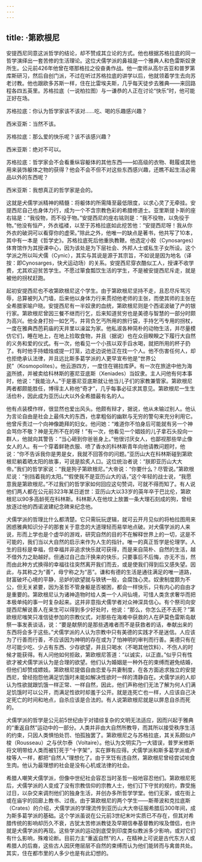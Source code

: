 ```yaml
---
---
---
```

title: ·第欧根尼
---




安提西尼同意这派哲学的结论，却不赞成其立论的方式。他也根据苏格拉底的同一哲学演绎出一套苦修的生活理论。这位犬儒学派的鼻祖是一个雅典人和色雷斯奴隶所生。公元前426年他曾在塔那格拉之役奋勇作战。他一度师从高尔吉亚和普罗第库斯研习，然后自创门派，不过在听过苏格拉底的讲学以后，他就领着学生去向苏老讨教。他也跟欧多苏斯一样，住在比雷埃夫斯，几乎每天徒步去雅典——来回路程各四五英里。苏格拉底（一说柏拉图）与一谦恭的人正在讨论“快乐”时，他可能正好在场。

苏格拉底：你认为哲学家该不该对……吃、喝的乐趣感兴趣？

西米亚斯：当然不该。

苏格拉底：那么爱的快乐呢？该不该感兴趣？

西米亚斯：绝对不可以。

苏格拉底：哲学家会不会看重纵容躯体的其他东西——如高级的衣物、鞋履或其他用来装饰躯体之物的获得？他会不会不但不对这些东西感兴趣，还瞧不起生活必需品以外的东西呢？

西米亚斯：我想真正的哲学家是会的。



这就是犬儒学派精神的精髓：将躯体的所需降至最低限度，以求心灵了无牵挂。安提西尼自己也身体力行，成为一个不含宗教色彩的希腊修道士。亚里斯提卜斯的座右铭是：“我役物，而不役于物。”安提西尼的座右铭则是：“我不役物，以免役于物。”他没有恒产，外衣褴褛，以至于苏格拉底如此挖苦他：“安提西尼呀！我从你外衣的破洞可以看穿你的虚荣。”除此之外，他唯一的缺点是著书，他共写了10本，其中有一本是《哲学史》。苏格拉底死后他重执教鞭。他选定小鲛（Cynosarges）体育馆作为其授课中心，因为该处是为下层社会、外邦人士或私生子女所设。这个学派之所以叫犬儒（Cynic），其实与其说是源于其宗旨，不如说是因为地名（译按：即Cynosarges，快犬运动场）的关系。安提西尼穿衣酷似工人，授课不收学费，尤其欢迎贫苦学生。不愿过箪食瓢饮生活的学生，不是被安提西尼斥走，就是被他的拐杖赶跑。

起初安提西尼也不收第欧根尼这个学生。由于第欧根尼坚持不走，且忍尽斥骂污辱，总算被列入门墙，后来他以身体力行来贯彻他老师的主张，而使其师的主张在全希腊家喻户晓。安提西尼有一半奴隶的血统，第欧根尼则是个西诺波破了产的银行家。第欧根尼曾因三餐不继而行乞，后来知道贫穷也是美德与智慧的一部分时颇为高兴。他全身打扮一如乞丐，并背负乞丐所用的旅行袋，手持乞丐专用的拐杖，一度在雅典西芭莉庙的天井里以澡盆为家。他私淑各种简朴的动物生活，并尽量模仿它们，睡在地上，在地上捡取食物，并且（据说）也在众目睽睽之下履行大自然的义务和爱的仪式。有一次，他看见一个小孩以双手舀水喝，就把所用的杯子扔了。有时他手持蜡烛或提一灯笼，边走边说他正在找一个人。他不伤害任何人，却也拒绝承认法律，并且远比斯多葛学派的人更早宣布他是“世界公民”（Kosmopolites）。他云游四方，一度住在锡拉库萨。有一次在旅途中他为海盗所掳，并被卖给科林斯的塞尼亚底斯（Xeniades）当奴隶。主人问他有何本事时，他说：“我能治人。”于是塞尼亚底斯就让他当儿子们的家教兼管家。第欧根尼两者都颇能胜任，博得主人称他“奇才”，几乎每事必征求其意见。第欧根尼一生生活俭朴，因此成为亚历山大以外全希腊最有名的人。

他有点装模作样，很显然也爱出风头。他颇有辩才，据说，他从未输过别人。他认为言论自由是社会上最伟大的东西，也拿粗俗的幽默与无穷的警句来充分利用它。他曾斥责过一个向神像跪拜的妇女。他问她：“难道你不怕身后可能就有另一个神会骂你不敬？神是无所不在的呀！”有一次，他看见一个娼妓的儿子拿石头投向一群人，他就向其警告：“当心砸到你爸爸身上。”他很讨厌女人，也鄙视那些举止像女人的人。有一个穿着鲜艳衣服、喷了香水的科林斯青年向他请教问题时，他说：“你不告诉我你是男是女，我就不回答你的问题。”亚历山大在科林斯碰到第欧根尼躺着晒太阳的故事，可说是脍炙人口。这位统治者说：“朕即亚历山大大帝。”我们的哲学家说：“我是狗子第欧根尼。”大帝说：“你要什么？尽管说。”第欧根尼说：“别挡着我的太阳。”“假使我不是亚历山大的话，”这个年轻的战士说，“我愿意我是第欧根尼。”不过我们的哲学家如何回应这句赞词，可就不得而知了。有人说他们两人都在公元前323年某日逝世：亚历山大以33岁的英年卒于巴比伦，第欧根尼以90多高龄死在科林斯。科林斯人在他坟上放置一条大理石刻成的狗，曾经放逐过他的西诺波建纪念碑来纪念他。

犬儒学派的哲理比什么都清楚。它只需玩玩逻辑，就可云开月见似的将柏拉图用来困惑雅典知识分子的那套关于意念的大道理轻而易举地点破。对犬儒学派的人来说，形而上学也是个虚华的游戏，研究自然的目的不在解释世界上的一切，这是不可能的，我们当以大自然的启示来作为人生的指针。唯一的真正哲学是伦理学。人生的目标是幸福，但幸福并非追求快乐就可获得，而是来自简朴、自然的生活，越不借外力之助越好。但通过自己血汗换来的快乐，只要事后不后悔，亦无不当，然而由此种方式换得的幸福往往突然离开我们而去，或是使我们得到后又感失望。因此，与其称之为“善”，毋宁称之为“恶”。谦和有德的生活是通往满足的唯一道路，财富破坏心境的平静，忌妒的欲望就与铁锈一般，会腐蚀心灵。奴隶制度颇为不公，但无关紧要，因为圣哲不管身躯是否被困，都会一样快乐，只有内心的自由才是重要的。第欧根尼认为诸神造物时给人类一个人间仙境，可惜人类贪求奢华而把本极单纯的事一时复杂起来。这并非意指犬儒学者对众神深具信心。有个祭司向安提西尼解说善人在来生可以得到多少好处时，他说：“那么，你怎么还不去死？”第欧根尼嗤笑只准信徒参加的宗教仪式，对那些在海难中获救的人在萨莫色雷斯岛献祭一事发表谈话，说：“要是献祭的是那些遇难者而不是获救者的话，奉献出来的东西将会多于这些。”犬儒学派的人认为宗教中只有美德的实践才不是迷信。人应该为了行善而行善，不应该因为神明的存在或为了怕神明的审判而行善。美德只有在尽可能少吃、少占有东西、少存欲望，并且只喝水（不喝其他饮料）、不伤人的时候才能获得。有人问他如何拒敌，第欧根尼答道：“以诚实，以正直。”似乎只有性欲才被犬儒学派认为是合理的欲望。他们认为婚姻是一种外在的束缚而避免结婚，但他们却赞成嫖妓。第欧根尼提倡自由恋爱与共妻制度，在各方面追求独立的安提西尼，曾经抱怨他满足饥饿时未能如解决性欲时一样的清静自在。犬儒学派的人却认为性欲就跟饥饿一样正常、一样自然，因此，他们声称他们无法了解为何人们满足饥饿时可以公开，而满足性欲时却羞于公开。就是连死亡也一样，人应该自己决定死亡的时间和地点，自杀应该是合法的。有人说第欧根尼就是以屏息自杀而死的。

犬儒学派的哲学是公元前5世纪由于对错综复杂的文明无法适应，因而兴起于雅典的“重返自然”运动中的一部分。人类并非由大自然所教导，而其所以接受秩序生活的约束，只因人类惧怕处罚、怕孤独罢了。第欧根尼之与苏格拉底，其关系颇似卢梭（Rousseau）之与伏尔泰（Voltaire）。他认为文明实乃一大错误，普罗米修斯将文明带给人类而被钉死于“十字架”，实在罪有应得。犬儒学派和斯多葛学派或卢梭等人一样，都把“自然人”理想化了。由于烹饪有违自然，第欧根尼曾经尝试啖食生肉。他认为最理想的社会是没有心机或法律的社会。

希腊人嘲笑犬儒学派，但像中世纪社会容忍当时圣哲一般地容忍他们。第欧根尼死后，犬儒学派的人变成了没有宗教信仰的宗教人士，他们订下守贫的规约，靠受施过日，以杂交来调剂他们的独身生活，并创办多所哲学学堂。他们无家，或在街上或在庙宇的回廊上教书、过夜。由于第欧根尼的两个学生——斯蒂波和克拉底斯（Crates）的介绍，犬儒学派的学理流传到亚历山大大帝征服希腊后300年间，成为斯多葛学派的基础。这个学派虽说在公元前3世纪末叶实质已不存在，但其对希腊传统的影响却历久不衰，古犹太苦修派教徒及早期信奉基督教的埃及僧侣，也许就是犬儒学派的再现。这些学派的运动到底受到印度类似教派多少影响，或对它们有什么影响，殊难论断。目前力主“重返自然”的人，在精神上可说是古代东方人或希腊人的后裔，这些古人因厌倦层层不自然的束缚而认为他们能转而与禽兽共处。其实，住在都市里的人多少也是有此幻想的。